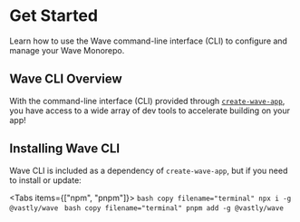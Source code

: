 # Get Started

Learn how to use the Wave command-line interface (CLI) to configure and manage your Wave Monorepo.

## Wave CLI Overview


With the command-line interface (CLI) provided through
[`create-wave-app`](https://www.npmjs.com/package/create-wave-app), you have access to a wide array
of dev tools to accelerate building on your app!

## Installing Wave CLI

Wave CLI is included as a dependency of `create-wave-app`, but if you need to install or update:

<Tabs items={["npm", "pnpm"]}>
  <Tab>```bash copy filename="terminal" npx i -g @vastly/wave ```</Tab>
  <Tab>```bash copy filename="terminal" pnpm add -g @vastly/wave ```</Tab>
</Tabs>
